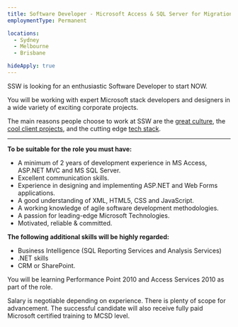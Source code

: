 ```yaml
---
title: Software Developer - Microsoft Access & SQL Server for Migration to .NET Projects
employmentType: Permanent

locations: 
  - Sydney
  - Melbourne
  - Brisbane

hideApply: true
---
```

        
SSW is looking for an enthusiastic Software Developer to start NOW.


You will be working with expert Microsoft stack developers and designers in a wide variety of exciting corporate projects.  


 The main reasons people choose to work at SSW are the [great culture](https://www.ssw.com.au/ssw/Company/Culture), the [cool client projects](https://www.ssw.com.au/ssw/Company/Clients), and the cutting edge [tech stack](https://www.ssw.com.au/ssw/Consulting/Default.aspx).  





---


**To be suitable for the role you must have:**


* A minimum of 2 years of development experience in MS Access, ASP.NET MVC and MS SQL Server.
* Excellent communication skills.
* Experience in designing and implementing ASP.NET and Web Forms applications.
* A good understanding of XML, HTML5, CSS and JavaScript.
* A working knowledge of agile software development methodologies.
* A passion for leading-edge Microsoft Technologies.
* Motivated, reliable & committed.


**The following additional skills will be highly regarded:** 


* Business Intelligence (SQL Reporting Services and Analysis Services)
* .NET skills
* CRM or SharePoint.


You will be learning Performance Point 2010 and Access Services 2010 as part of the role.


Salary is negotiable depending on experience. There is plenty of scope for advancement. The successful candidate will also receive fully paid Microsoft certified training to MCSD level.


